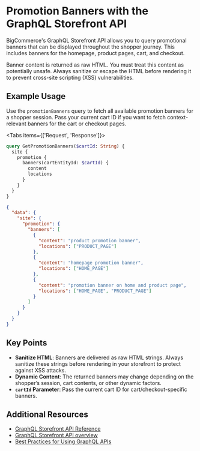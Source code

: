 # Promotion Banners with the GraphQL Storefront API

BigCommerce's GraphQL Storefront API allows you to query promotional banners that can be displayed throughout the shopper journey. This includes banners for the homepage, product pages, cart, and checkout.

<Callout type="warning">
Banner content is returned as raw HTML. You must treat this content as potentially unsafe. Always sanitize or escape the HTML before rendering it to prevent cross-site scripting (XSS) vulnerabilities.
</Callout>

## Example Usage

Use the `promotionBanners` query to fetch all available promotion banners for a shopper session. Pass your current cart ID if you want to fetch context-relevant banners for the cart or checkout pages.

<Tabs items={['Request', 'Response']}>
<Tab>

```graphql filename="Example query: Get all promotion banners" showLineNumbers copy
query GetPromotionBanners($cartId: String) {
  site {
    promotion {
      banners(cartEntityId: $cartId) {
        content
        locations
      }
    }
  }
}
```

</Tab>
<Tab>

```json filename="Example response: Get all promotion banners" showLineNumbers copy
{
  "data": {
    "site": {
      "promotion": {
        "banners": [
          {
            "content": "product promotion banner",
            "locations": ["PRODUCT_PAGE"]
          },
          {
            "content": "homepage promotion banner",
            "locations": ["HOME_PAGE"]
          },
          {
            "content": "promotion banner on home and product page",
            "locations": ["HOME_PAGE", "PRODUCT_PAGE"]
          }
        ]
      }
    }
  }
}
```

</Tab>
</Tabs>

## Key Points

- **Sanitize HTML**: Banners are delivered as raw HTML strings. Always sanitize these strings before rendering in your storefront to protect against XSS attacks.
- **Dynamic Content**: The returned banners may change depending on the shopper’s session, cart contents, or other dynamic factors.
- **`cartId` Parameter**: Pass the current cart ID for cart/checkout-specific banners.

## Additional Resources
- [GraphQL Storefront API Reference](/graphql-storefront/reference#group-Operations-Queries)
- [GraphQL Storefront API overview](/docs/storefront/graphql)
- [Best Practices for Using GraphQL APIs](/docs/storefront/graphql/best-practices)
